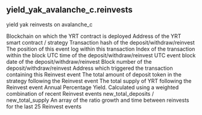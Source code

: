 ## yield_yak_avalanche_c.reinvests 
yield yak reinvests on avalanche_c


<ParamField path="blockchain">
Blockchain on which the YRT contract is deployed
</ParamField>
<ParamField path="contract_address">
Address of the YRT smart contract / strategy
</ParamField>
<ParamField path="tx_hash">
Transaction hash of the deposit/withdraw/reinvest
</ParamField>
<ParamField path="evt_index">
The position of this event log within this transaction
</ParamField>
<ParamField path="tx_index">
Index of the transaction within the block
</ParamField>
<ParamField path="block_time">
UTC time of the deposit/withdraw/reinvest
</ParamField>
<ParamField path="block_date">
UTC event block date of the deposit/withdraw/reinvest
</ParamField>
<ParamField path="block_number">
Block number of the deposit/withdraw/reinvest
</ParamField>
<ParamField path="reinvest_by_address">
Address which triggered the transaction containing this Reinvest event
</ParamField>
<ParamField path="new_total_deposits">
The total amount of deposit token in the strategy following the Reinvest event
</ParamField>
<ParamField path="new_total_supply">
The total supply of YRT following the Reinvest event
</ParamField>
<ParamField path="apy">
Annual Percentage Yield. Calculated using a weighted combination of recent Reinvest events
</ParamField>
<ParamField path="ratio">
new_total_deposits / new_total_supply
</ParamField>
<ParamField path="recent_reinvest_info">
An array of the ratio growth and time between reinvests for the last 25 Reinvest events
</ParamField>
